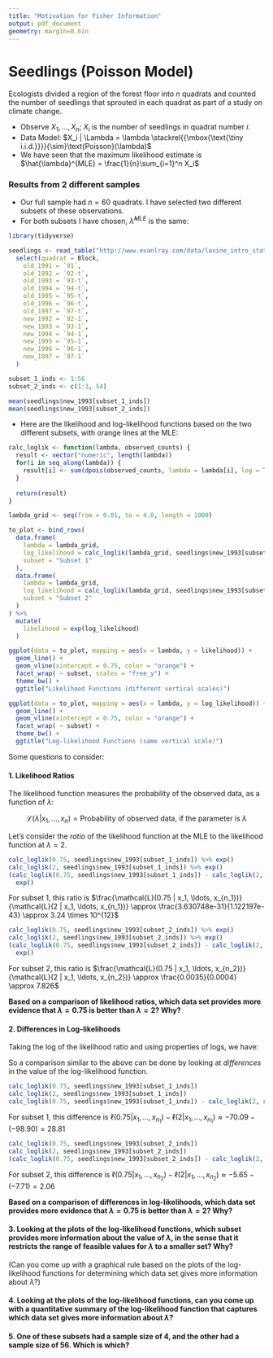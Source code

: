 ```yaml
---
title: "Motivation for Fisher Information"
output: pdf_document
geometry: margin=0.6in
---
```


\def\simiid{\stackrel{{\mbox{\text{\tiny i.i.d.}}}}{\sim}}

# Seedlings (Poisson Model)

Ecologists divided a region of the forest floor into $n$ quadrats and counted the number of seedlings that sprouted in each quadrat as part of a study on climate change.

 * Observe $X_1, \ldots, X_n$; $X_i$ is the number of seedlings in quadrat number $i$.
 * Data Model: $X_i | \Lambda = \lambda \simiid \text{Poisson}(\lambda)$
 * We have seen that the maximum likelihood estimate is $\hat{\lambda}^{MLE} = \frac{1}{n}\sum_{i=1}^n X_i$

### Results from 2 different samples

 * Our full sample had $n = 60$ quadrats.  I have selected two different subsets of these observations.
 * For both subsets I have chosen, $\hat{\lambda}^{MLE}$ is the same:

```r
library(tidyverse)

seedlings <- read_table("http://www.evanlray.com/data/lavine_intro_stat_thought/seedlings.txt") %>%
  select(quadrat = Block,
    old_1991 = `91`,
    old_1992 = `92-t`,
    old_1993 = `93-t`,
    old_1994 = `94-t`,
    old_1995 = `95-t`,
    old_1996 = `96-t`,
    old_1997 = `97-t`,
    new_1992 = `92-1`,
    new_1993 = `93-1`,
    new_1994 = `94-1`,
    new_1995 = `95-1`,
    new_1996 = `96-1`,
    new_1997 = `97-1`
  )

subset_1_inds <- 1:56
subset_2_inds <- c(1:3, 54)
```

```r
mean(seedlings$new_1993[subset_1_inds])
mean(seedlings$new_1993[subset_2_inds])
```

 * Here are the likelihood and log-likelihood functions based on the two different subsets, with orange lines at the MLE:

```r
calc_loglik <- function(lambda, observed_counts) {
  result <- vector("numeric", length(lambda))
  for(i in seq_along(lambda)) {
    result[i] <- sum(dpois(observed_counts, lambda = lambda[i], log = TRUE))
  }
  
  return(result)
}

lambda_grid <- seq(from = 0.01, to = 4.0, length = 1000)

to_plot <- bind_rows(
  data.frame(
    lambda = lambda_grid,
    log_likelihood = calc_loglik(lambda_grid, seedlings$new_1993[subset_1_inds]),
    subset = "Subset 1"
  ),
  data.frame(
    lambda = lambda_grid,
    log_likelihood = calc_loglik(lambda_grid, seedlings$new_1993[subset_2_inds]),
    subset = "Subset 2"
  )
) %>%
  mutate(
    likelihood = exp(log_likelihood)
  )

ggplot(data = to_plot, mapping = aes(x = lambda, y = likelihood)) +
  geom_line() +
  geom_vline(xintercept = 0.75, color = "orange") +
  facet_wrap( ~ subset, scales = "free_y") +
  theme_bw() +
  ggtitle("Likelihood Functions (different vertical scales)")
```

```r
ggplot(data = to_plot, mapping = aes(x = lambda, y = log_likelihood)) +
  geom_line() +
  geom_vline(xintercept = 0.75, color = "orange") +
  facet_wrap( ~ subset) +
  theme_bw() +
  ggtitle("Log-likelihood Functions (same vertical scale)")
```
\newpage

Some questions to consider:

#### 1. Likelihood Ratios

The likelihood function measures the probability of the observed data, as a function of $\lambda$:

$$\mathcal{L}(\lambda | x_1, \ldots, x_n) = \text{Probability of observed data, if the parameter is $\lambda$}$$

Let's consider the *ratio* of the likelihood function at the MLE to the likelihood function at $\lambda = 2$.

```r
calc_loglik(0.75, seedlings$new_1993[subset_1_inds]) %>% exp()
calc_loglik(2, seedlings$new_1993[subset_1_inds]) %>% exp()
(calc_loglik(0.75, seedlings$new_1993[subset_1_inds]) - calc_loglik(2, seedlings$new_1993[subset_1_inds])) %>%
  exp()
```

For subset 1, this ratio is $\frac{\mathcal{L}(0.75 | x_1, \ldots, x_{n_1})}{\mathcal{L}(2 | x_1, \ldots, x_{n_1})} \approx \frac{3.630748e-31}{1.122197e-43} \approx 3.24 \times 10^{12}$

```r
calc_loglik(0.75, seedlings$new_1993[subset_2_inds]) %>% exp()
calc_loglik(2, seedlings$new_1993[subset_2_inds]) %>% exp()
(calc_loglik(0.75, seedlings$new_1993[subset_2_inds]) - calc_loglik(2, seedlings$new_1993[subset_2_inds])) %>%
  exp()
```

For subset 2, this ratio is $\frac{\mathcal{L}(0.75 | x_1, \ldots, x_{n_2})}{\mathcal{L}(2 | x_1, \ldots, x_{n_2})} \approx \frac{0.0035}{0.0004} \approx 7.826$

**Based on a comparison of likelihood ratios, which data set provides more evidence that $\lambda = 0.75$ is better than $\lambda = 2$?  Why?**

\vspace{5cm}

#### 2. Differences in Log-likelihoods

Taking the log of the likelihood ratio and using properties of logs, we have:

\begin{align*}
\log\left\{\frac{\mathcal{L}(\hat{\lambda}^{MLE} | x_1, \ldots, x_{n})}{\mathcal{L}(\lambda^{alternative} | x_1, \ldots, x_{n})}\right\} &= \log\left\{\mathcal{L}(\hat{\lambda}^{MLE} | x_1, \ldots, x_{n})\right\} - \log\left\{\mathcal{L}(\lambda^{alternative} | x_1, \ldots, x_{n})\right\} \\
&= \ell(\hat{\lambda}^{MLE} | x_1, \ldots, x_{n}) - \ell(\lambda^{alternative} | x_1, \ldots, x_{n})
\end{align*}

So a comparison similar to the above can be done by looking at *differences* in the value of the log-likelihood function.

```r
calc_loglik(0.75, seedlings$new_1993[subset_1_inds])
calc_loglik(2, seedlings$new_1993[subset_1_inds])
calc_loglik(0.75, seedlings$new_1993[subset_1_inds]) - calc_loglik(2, seedlings$new_1993[subset_1_inds])
```

For subset 1, this difference is $\ell(0.75 | x_1, \ldots, x_{n_1}) - \ell(2 | x_1, \ldots, x_{n_1}) \approx -70.09 - (-98.90) = 28.81$

```r
calc_loglik(0.75, seedlings$new_1993[subset_2_inds])
calc_loglik(2, seedlings$new_1993[subset_2_inds])
(calc_loglik(0.75, seedlings$new_1993[subset_2_inds]) - calc_loglik(2, seedlings$new_1993[subset_2_inds]))
```

For subset 2, this difference is $\ell(0.75 | x_1, \ldots, x_{n_2}) - \ell(2 | x_1, \ldots, x_{n_2}) \approx -5.65 - (-7.71) = 2.06$

**Based on a comparison of differences in log-likelihoods, which data set provides more evidence that $\lambda = 0.75$ is better than $\lambda = 2$?  Why?**

\newpage

#### 3. Looking at the plots of the log-likelihood functions, which subset provides more information about the value of $\lambda$, in the sense that it restricts the range of feasible values for $\lambda$ to a smaller set?  Why?

(Can you come up with a graphical rule based on the plots of the log-likelihood functions for determining which data set gives more information about $\lambda$?)

\vspace{4cm}

#### 4. Looking at the plots of the log-likelihood functions, can you come up with a quantitative summary of the log-likelihood function that captures which data set gives more information about $\lambda$?

\vspace{4cm}

#### 5. One of these subsets had a sample size of 4, and the other had a sample size of 56.  Which is which? 




